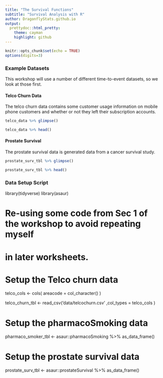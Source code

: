 ```yaml
---
title: "The Survival Functions"
subtitle: "Survival Analysis with R"
author: DragonflyStats.github.io
output:
  prettydoc::html_pretty:
    theme: cayman
    highlight: github
---
```


```r
knitr::opts_chunk$set(echo = TRUE)
options(digits=3)
```

### Example Datasets

This workshop will use a number of different time-to-event datasets, so we
look at those first.

#### Telco Churn Data

The telco churn data contains some customer usage information on mobile phone
customers and whether or not they left their subscription accounts.

```r
telco_data %>% glimpse()

telco_data %>% head()
```


#### Prostate Survival

The prostate survival data is generated data from a cancer survival study.

```r
prostate_surv_tbl %>% glimpse()

prostate_surv_tbl %>% head()
```

### Data Setup Script
library(tidyverse)
library(asaur)

# Re-using some code from Sec 1 of the workshop to avoid repeating myself
# in later worksheets.


# Setup the Telco churn data
telco_cols <- cols(
    areacode = col_character()
)

telco_churn_tbl <- read_csv('data/telcochurn.csv'
                           ,col_types = telco_cols
                            )

# Setup the pharmacoSmoking data
pharmaco_smoker_tbl <- asaur::pharmacoSmoking %>% as_data_frame()

# Setup the prostate survival data
prostate_surv_tbl <- asaur::prostateSurvival %>% as_data_frame()